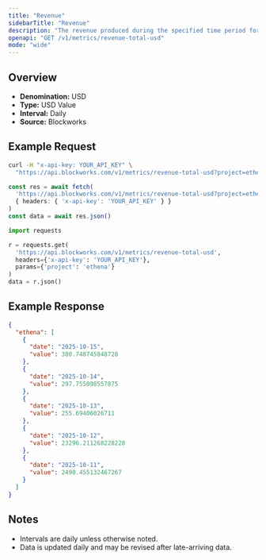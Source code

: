 ```yaml
---
title: "Revenue"
sidebarTitle: "Revenue"
description: "The revenue produced during the specified time period for given project."
openapi: "GET /v1/metrics/revenue-total-usd"
mode: "wide"
---
```


## Overview

- **Denomination:** USD
- **Type:** USD Value
- **Interval:** Daily
- **Source:** Blockworks

## Example Request

<CodeGroup>

```bash cURL
curl -H "x-api-key: YOUR_API_KEY" \
  "https://api.blockworks.com/v1/metrics/revenue-total-usd?project=ethena"
```

```typescript TypeScript
const res = await fetch(
  'https://api.blockworks.com/v1/metrics/revenue-total-usd?project=ethena',
  { headers: { 'x-api-key': 'YOUR_API_KEY' } }
)
const data = await res.json()
```

```python Python
import requests

r = requests.get(
  'https://api.blockworks.com/v1/metrics/revenue-total-usd',
  headers={'x-api-key': 'YOUR_API_KEY'},
  params={'project': 'ethena'}
)
data = r.json()
```

</CodeGroup>

## Example Response

```json
{
  "ethena": [
    {
      "date": "2025-10-15",
      "value": 380.748745848728
    },
    {
      "date": "2025-10-14",
      "value": 297.755098557875
    },
    {
      "date": "2025-10-13",
      "value": 255.69406026711
    },
    {
      "date": "2025-10-12",
      "value": 23296.211268228228
    },
    {
      "date": "2025-10-11",
      "value": 2490.455132467267
    }
  ]
}
```

## Notes
- Intervals are daily unless otherwise noted.
- Data is updated daily and may be revised after late-arriving data.